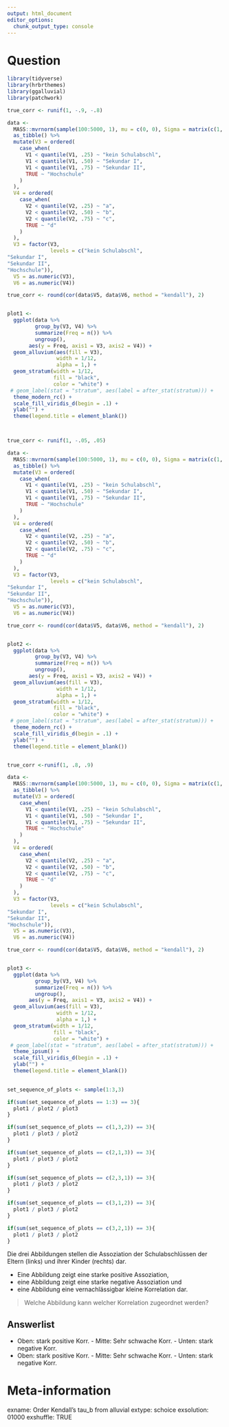 ```yaml
---
output: html_document
editor_options: 
  chunk_output_type: console
---
```

Question
========
```r
library(tidyverse)
library(hrbrthemes)
library(ggalluvial)
library(patchwork)

true_corr <- runif(1, -.9, -.8)

data <-
  MASS::mvrnorm(sample(100:5000, 1), mu = c(0, 0), Sigma = matrix(c(1, true_corr, true_corr, 1), 2, 2)) %>%
  as_tibble() %>%
  mutate(V3 = ordered(
    case_when(
      V1 < quantile(V1, .25) ~ "kein Schulabschl",
      V1 < quantile(V1, .50) ~ "Sekundar I",
      V1 < quantile(V1, .75) ~ "Sekundar II",
      TRUE ~ "Hochschule"
    )
  ),
  V4 = ordered(
    case_when(
      V2 < quantile(V2, .25) ~ "a",
      V2 < quantile(V2, .50) ~ "b",
      V2 < quantile(V2, .75) ~ "c",
      TRUE ~ "d"
    )
  ),
  V3 = factor(V3, 
              levels = c("kein Schulabschl",
"Sekundar I",
"Sekundar II",
"Hochschule")),
  V5 = as.numeric(V3),
  V6 = as.numeric(V4))

true_corr <- round(cor(data$V5, data$V6, method = "kendall"), 2)


plot1 <- 
  ggplot(data %>% 
         group_by(V3, V4) %>% 
         summarize(Freq = n()) %>% 
         ungroup(),
       aes(y = Freq, axis1 = V3, axis2 = V4)) +
  geom_alluvium(aes(fill = V3), 
                width = 1/12, 
                alpha = 1,) +
  geom_stratum(width = 1/12, 
               fill = "black", 
               color = "white") +
 # geom_label(stat = "stratum", aes(label = after_stat(stratum))) +
  theme_modern_rc() +
  scale_fill_viridis_d(begin = .1) +
  ylab("") +
  theme(legend.title = element_blank())



true_corr <- runif(1, -.05, .05)

data <-
  MASS::mvrnorm(sample(100:5000, 1), mu = c(0, 0), Sigma = matrix(c(1, true_corr, true_corr, 1), 2, 2)) %>%
  as_tibble() %>%
  mutate(V3 = ordered(
    case_when(
      V1 < quantile(V1, .25) ~ "kein Schulabschl",
      V1 < quantile(V1, .50) ~ "Sekundar I",
      V1 < quantile(V1, .75) ~ "Sekundar II",
      TRUE ~ "Hochschule"
    )
  ),
  V4 = ordered(
    case_when(
      V2 < quantile(V2, .25) ~ "a",
      V2 < quantile(V2, .50) ~ "b",
      V2 < quantile(V2, .75) ~ "c",
      TRUE ~ "d"
    )
  ),
  V3 = factor(V3, 
              levels = c("kein Schulabschl",
"Sekundar I",
"Sekundar II",
"Hochschule")),
  V5 = as.numeric(V3),
  V6 = as.numeric(V4))

true_corr <- round(cor(data$V5, data$V6, method = "kendall"), 2)


plot2 <- 
  ggplot(data %>% 
         group_by(V3, V4) %>% 
         summarize(Freq = n()) %>% 
         ungroup(),
       aes(y = Freq, axis1 = V3, axis2 = V4)) +
  geom_alluvium(aes(fill = V3), 
                width = 1/12, 
                alpha = 1,) +
  geom_stratum(width = 1/12, 
               fill = "black", 
               color = "white") +
 # geom_label(stat = "stratum", aes(label = after_stat(stratum))) +
  theme_modern_rc() +
  scale_fill_viridis_d(begin = .1) +
  ylab("") +
  theme(legend.title = element_blank())


true_corr <-runif(1, .8, .9)

data <-
  MASS::mvrnorm(sample(100:5000, 1), mu = c(0, 0), Sigma = matrix(c(1, true_corr, true_corr, 1), 2, 2)) %>%
  as_tibble() %>%
  mutate(V3 = ordered(
    case_when(
      V1 < quantile(V1, .25) ~ "kein Schulabschl",
      V1 < quantile(V1, .50) ~ "Sekundar I",
      V1 < quantile(V1, .75) ~ "Sekundar II",
      TRUE ~ "Hochschule"
    )
  ),
  V4 = ordered(
    case_when(
      V2 < quantile(V2, .25) ~ "a",
      V2 < quantile(V2, .50) ~ "b",
      V2 < quantile(V2, .75) ~ "c",
      TRUE ~ "d"
    )
  ),
  V3 = factor(V3, 
              levels = c("kein Schulabschl",
"Sekundar I",
"Sekundar II",
"Hochschule")),
  V5 = as.numeric(V3),
  V6 = as.numeric(V4))

true_corr <- round(cor(data$V5, data$V6, method = "kendall"), 2)


plot3 <- 
  ggplot(data %>% 
         group_by(V3, V4) %>% 
         summarize(Freq = n()) %>% 
         ungroup(),
       aes(y = Freq, axis1 = V3, axis2 = V4)) +
  geom_alluvium(aes(fill = V3), 
                width = 1/12, 
                alpha = 1,) +
  geom_stratum(width = 1/12, 
               fill = "black", 
               color = "white") +
 # geom_label(stat = "stratum", aes(label = after_stat(stratum))) +
  theme_ipsum() +
  scale_fill_viridis_d(begin = .1) +
  ylab("") +
  theme(legend.title = element_blank())
  

set_sequence_of_plots <- sample(1:3,3)

if(sum(set_sequence_of_plots == 1:3) == 3){
  plot1 / plot2 / plot3
}

if(sum(set_sequence_of_plots == c(1,3,2)) == 3){
  plot1 / plot3 / plot2
}

if(sum(set_sequence_of_plots == c(2,1,3)) == 3){
  plot1 / plot3 / plot2
}

if(sum(set_sequence_of_plots == c(2,3,1)) == 3){
  plot1 / plot3 / plot2
}

if(sum(set_sequence_of_plots == c(3,1,2)) == 3){
  plot1 / plot3 / plot2
}

if(sum(set_sequence_of_plots == c(3,2,1)) == 3){
  plot1 / plot3 / plot2
}
```

Die drei Abbildungen stellen die Assoziation der Schulabschlüssen der Eltern  (links) und ihrer Kinder (rechts) dar.

* Eine Abbildung zeigt eine starke positive Assoziation, 
* eine Abbildung zeigt eine starke negative Assoziation und 
* eine Abbildung eine vernachlässigbar kleine Korrelation dar. 

> Welche Abbildung kann welcher Korrelation zugeordnet werden?

Answerlist
----------
* Oben: stark positive Korr. - Mitte: Sehr schwache Korr. - Unten: stark negative Korr. 
* Oben: stark positive Korr. - Mitte: Sehr schwache Korr. - Unten: stark negative Korr.

Meta-information
================
exname: Order Kendall's tau_b from alluvial
extype: schoice
exsolution: 01000
exshuffle: TRUE